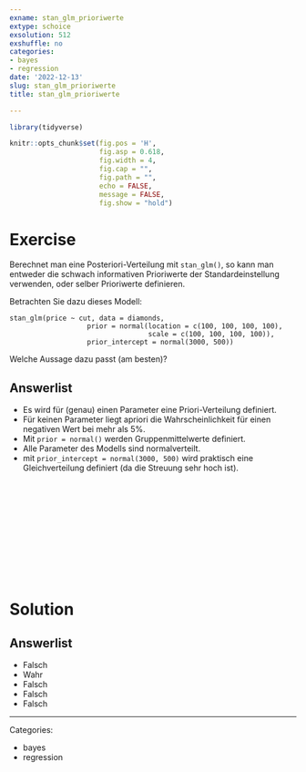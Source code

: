 ```yaml
---
exname: stan_glm_prioriwerte
extype: schoice
exsolution: 512
exshuffle: no
categories:
- bayes
- regression
date: '2022-12-13'
slug: stan_glm_prioriwerte
title: stan_glm_prioriwerte

---
```





```r
library(tidyverse)

```


```r
knitr::opts_chunk$set(fig.pos = 'H',
                      fig.asp = 0.618,
                      fig.width = 4,
                      fig.cap = "", 
                      fig.path = "",
                      echo = FALSE,
                      message = FALSE,
                      fig.show = "hold")
```






# Exercise

Berechnet man eine Posteriori-Verteilung mit `stan_glm()`, 
so kann man entweder die schwach informativen Prioriwerte der Standardeinstellung verwenden, 
oder selber Prioriwerte definieren.

Betrachten Sie dazu dieses Modell:

````
stan_glm(price ~ cut, data = diamonds, 
                   prior = normal(location = c(100, 100, 100, 100),
                                  scale = c(100, 100, 100, 100)),
                   prior_intercept = normal(3000, 500))
````

Welche Aussage dazu passt (am besten)?

Answerlist
----------
* Es wird für (genau) einen Parameter eine Priori-Verteilung definiert.
* Für keinen Parameter liegt apriori die Wahrscheinlichkeit für einen negativen Wert bei mehr als 5%.
* Mit `prior = normal()` werden Gruppenmittelwerte definiert.
* Alle Parameter des Modells sind normalverteilt.
* mit `prior_intercept = normal(3000, 500)` wird praktisch eine Gleichverteilung definiert (da die Streuung sehr hoch ist).




</br>
</br>
</br>
</br>
</br>
</br>
</br>
</br>
</br>
</br>

# Solution


Answerlist
----------


* Falsch
* Wahr
* Falsch
* Falsch
* Falsch





---

Categories: 

- bayes
- regression

